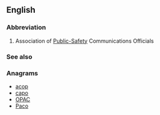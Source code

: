 ==English==

===Abbreviation===
{{rfc-header|Abbreviation}}
{{head|en|abbreviation}}

# Association of [[public safety|Public-Safety]] Communications Officials

===See also===
{{projectlinks
|pedia|page1=Association of Public-Safety Communications Officials-International|label1=APCO}}

===Anagrams===
* [[acop#English|acop]] 
* [[capo#English|capo]]
* [[OPAC#English|OPAC]]
* [[Paco#English|Paco]]